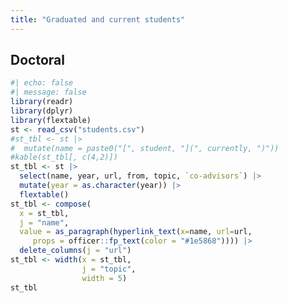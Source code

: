 ```yaml
---
title: "Graduated and current students"
---
```


## Doctoral

```r
#| echo: false
#| message: false
library(readr)
library(dplyr)
library(flextable)
st <- read_csv("students.csv")
#st_tbl <- st |>
#  mutate(name = paste0("[", student, "](", currently, ")"))
#kable(st_tbl[, c(4,2)]) 
st_tbl <- st |>
  select(name, year, url, from, topic, `co-advisors`) |>
  mutate(year = as.character(year)) |>
  flextable()
st_tbl <- compose(
  x = st_tbl,
  j = "name",
  value = as_paragraph(hyperlink_text(x=name, url=url, 
     props = officer::fp_text(color = "#1e5868")))) |>
  delete_columns(j = "url")  
st_tbl <- width(x = st_tbl, 
                j = "topic", 
                width = 5)
st_tbl
```